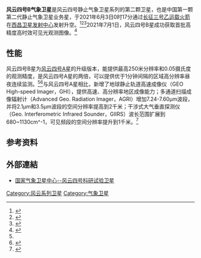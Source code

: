 {{UTC+8}}
{{Infobox spacecraft
| Name                   = 风云四号B星
| Image                  = 
| Caption                = 

| Organisation           = [[中国气象局|中国气象局]]
| Major_Contractors      = 中国航天科技集团上海航天技术研究院
| Bus                    = SAST-5000

| Mission_Type           = 气象观测
| Satellite_Of           = [[地球|地球]]
| Orbital_Insertion_Date = 
| Orbits                 = 
| Launch Date            = 2021年6月3日<br>00时17分04.273秒
| Carrier_Rocket         = [[长征三号乙运载火箭|长征三号乙运载火箭]]（遥七十二）
| Flight Number          = 
| Launch_Site            = [[西昌卫星发射中心|西昌卫星发射中心]] LC 2
| Mission_Duration       = 

| COSPAR_ID              = 2021-047A
| nolink                 = 
| Webpage                = 
| Mass                   = 
| Dimensions             = 
| Power                  = 
| Batteries              = [[太阳能发电|太阳能供电]]

<!--轨道参数-->
| orbit_reference        = 
| Orbit_regime           = [[地球静止轨道|地球静止轨道]]
| Semimajor_Axis         = 
| Eccentricity           = 
| Inclination            = 
| orbit_altitude         = 35786 千米
| Apoapsis               = 
| Periapsis              = 
| Orbital_Period         = 
| Longitude              = 
| Repeat_Interval        = 
| Orbits Daily           = 
| Repetitivity           = 
| orbit_swath            = 
| orbit_crossing         = 

<!--科研仪器-->
| Instruments            = 多通道扫描成像辐射计<br>干涉式大气垂直探测仪<br>空间环境监测仪器
| Main_Instruments       = 
| Resolution             = 
| Spectral_Band          = 
| Data_Rate              = 
| SSR                    = 
| IMG_Resolution         = 

<!--通讯应答机-->
| Transponders           = 
| Transponder Capacity   = 
| Coverage               = 
| Twta output power      = 
| Bandwidth              = 
| EIRP                   = 

| Refs                   = 
| Below                  = 
}}
'''风云四号B气象卫星'''是风云四号静止气象卫星系列的第二颗卫星，也是中国第一颗第二代静止气象卫星业务星，于2021年6月3日0时17分通过[[长征三号乙运载火箭|长征三号乙运载火箭]]在[[西昌卫星发射中心|西昌卫星发射中心]]发射升空。<ref name="cctv200824">{{cite web|url=https://news.cctv.com/2020/08/24/ARTILeh88iGP5NNlCuYd3KRM200824.shtml|title=风云四号B卫星完成研制 明年择机发射|work=央视网|date=2020-08-24|accessdate=2021-02-06}}</ref><ref>{{cite web|url=https://mp.weixin.qq.com/s?__biz=MjM5Njc4ODY1MQ==&mid=2651923943&idx=1&sn=57b53b6334c1a0bced5ac23f315239e2&chksm=bd0665238a71ec35140cc130cd289c0245a3e05ce44f9856220da64d3c34f81a1e3d323a1fb5|title=风云三号E、风云四号B星拟于2021年发射｜叫什么昵称，你来定！|work=中国航天科技集团|date=2020-08-04|accessdate=2021-02-06|archive-date=2021-02-08|archive-url=https://web.archive.org/web/20210208114910/https://mp.weixin.qq.com/s?__biz=MjM5Njc4ODY1MQ==&mid=2651923943&idx=1&sn=57b53b6334c1a0bced5ac23f315239e2&chksm=bd0665238a71ec35140cc130cd289c0245a3e05ce44f9856220da64d3c34f81a1e3d323a1fb5|dead-url=no}}</ref><ref>{{cite web|title=我国成功发射风云四号02星|publisher=新华社|accessdate=2021-06-03|url=http://www.xinhuanet.com/tech/2021-06/03/c_1127523694.htm|date=2021-06-03|language=zh-cn,zh-hans|author=李国利、高阳|archive-date=2021-06-03|archive-url=https://web.archive.org/web/20210603092713/http://www.xinhuanet.com/tech/2021-06/03/c_1127523694.htm|dead-url=no}}</ref>2021年7月1日，风云四号B星成功获取首批高精度高时效可见光观测图像。<ref>{{Cite web|title=#风云四号B星首图发... - @中国气象局的微博 - 微博|url=https://weibo.com/2117508734/KmL36adqs|access-date=2021-07-02|work=weibo.com}}</ref>

== 性能 ==
风云四号B星为[[风云四号A星|风云四号A星]]的升级版本，能提供最高250米分辨率和0.05摄氏度的观测精度，是风云四号A星的两倍，可以提供优于1分钟间隔的区域高分辨率昼夜连续监测。<ref name="cctv200824"/><ref>{{cite web|url=http://china.cnr.cn/yaowen/20210130/t20210130_525403520.shtml|title=7颗风云卫星在“十四五”期间上天 将为气象预报提供怎样的数据支撑？|work=央广网|date=2021-01-30|accessdate=2021-03-26}}</ref>与风云四号A星相比，新增了地球静止轨道高速成像仪（GEO High-speed Imager，GHI），提供高速、高分辨率地区成像能力；多通道扫描成像辐射计（Advanced Geo. Radiation Imager，AGRI）增加7.24-7.60μm波段，并将2.1μm和3.5μm波段的空间分辨率提高到2千米；干涉式大气垂直探测仪（Geo. Interferometric Infrared Sounder，GIIRS）波长范围扩展到680~1130cm^-1，可见频段的空间分辨率提升到1千米。<ref>{{cite conference |author=X. Fang |title=Updated report on FENGYUN Satellite Program and Development |conference=CGMS-46 |conferenceurl=https://www.cgms-info.org/agendas/agendas/CGMS-46 |date=2018-06-07 |url=https://www.cgms-info.org/Agendas/GetWpFile.ashx?wid=adef6261-c2a5-4c7a-a3c1-48af87c34add&aid=2d56bec7-d98a-4ada-b147-f5994ca27e42}}</ref>

== 参考资料 ==
{{Reflist|2}}

== 外部連結 ==
*[https://web.archive.org/web/20161220091409/http://www.nsmc.cma.gov.cn/NSMC/Channels/FY4A.html 国家气象卫星中心--风云四号科研试验卫星]

[[Category:风云系列卫星|Category:风云系列卫星]]
[[Category:气象卫星|Category:气象卫星]]

{{中国气象卫星}}